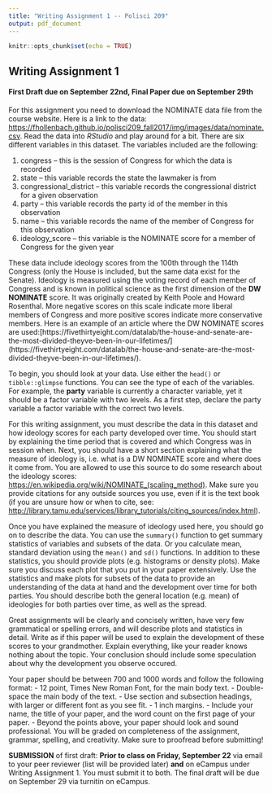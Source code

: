 ```yaml
---
title: "Writing Assignment 1 -- Polisci 209"
output: pdf_document
---
```


```r
knitr::opts_chunk$set(echo = TRUE)
```

## Writing Assignment 1
#### First Draft due on September 22nd, Final Paper due on September 29th

For this assignment you need to download the NOMINATE data file from the course website. Here is a link to the data: [https://fhollenbach.github.io/polisci209_fall2017/img/images/data/nominate.csv](https://fhollenbach.github.io/polisci209_fall2017/img/images/data/nominate.csv). Read the data into _RStudio_ and play around for a bit. There are six different variables in this dataset. The variables included are the following:

1. congress -- this is the session of Congress for which the data is recorded
2. state -- this variable records the state the lawmaker is from
3. congressional_district -- this variable records the congressional district for a given observation
4. party -- this variable records the party id of the member in this observation
5. name -- this variable records the name of the member of Congress for this observation
6. ideology_score -- this variable is the NOMINATE score for a member of Congress for the given year

These data include ideology scores from the 100th through the 114th Congress (only the House is included, but the same data exist for the Senate). Ideology is measured using the voting record of each member of Congress and is known  in political science as the first dimension of the __DW NOMINATE__ score. It was originally created by Keith Poole and Howard Rosenthal. More negative scores on this scale indicate more liberal members of Congress and more positive scores indicate more conservative members. Here is an example of an article where the DW NOMINATE scores are used:[https://fivethirtyeight.com/datalab/the-house-and-senate-are-the-most-divided-theyve-been-in-our-lifetimes/] (https://fivethirtyeight.com/datalab/the-house-and-senate-are-the-most-divided-theyve-been-in-our-lifetimes/). 

To begin, you should look at your data. Use either the ```head()``` or ```tibble::glimpse``` functions. You can see the type of each of the variables. For example, the __party__ variable is currently a character variable, yet it should be a factor variable with two levels. As a first step, declare the party variable a factor variable with the correct two levels. 

For this writing assignment, you must describe the data in this dataset and how ideology scores for each party developed over time. You should start by explaining the time period that is covered and which Congress was in session when. Next, you should have a short section explaining what the measure of ideology is, i.e. what is a DW NOMINATE score and where does it come from. You are allowed to use this source to do some research about the ideology scores: [https://en.wikipedia.org/wiki/NOMINATE_(scaling_method)](https://en.wikipedia.org/wiki/NOMINATE_(scaling_method)). Make sure you provide citations for any outside sources you use, even if it is the text book (if you are unsure how or when to cite, see: [http://library.tamu.edu/services/library_tutorials/citing_sources/index.html](http://library.tamu.edu/services/library_tutorials/citing_sources/index.html)). 

Once you have explained the measure of ideology used here, you should go on to describe the data. You can use the ```summary()``` function to get summary statistics of variables and subsets of the data. Or you calculate mean, standard deviation using the ```mean()``` and ```sd()``` functions. In addition to these statistics, you should provide plots (e.g. histograms or density plots). Make sure you discuss each plot that you put in your paper extensively. Use the statistics and make plots for subsets of the data to provide an understanding of the data at hand and the development over time for both parties. You should describe both the general location (e.g. mean) of ideologies for both parties over time, as well as the spread. 

Great assignments will be clearly and concisely written, have very few grammatical or spelling errors, and will describe plots and statistics in detail. Write as if this paper will be used to explain the development of these scores to your grandmother. Explain everything, like your reader knows nothing about the topic. Your conclusion should include some speculation about why the development you observe occured.

Your paper should be between 700 and 1000 words and follow the following format:
  - 12 point, Times New Roman Font, for the main body text.
  - Double-space the main body of the text.
  - Use section and subsection headings, with larger or different font as you see fit.
  - 1 inch margins.
  - Include your name, the title of your paper, and the word count on the first page of your paper.
  - Beyond the points above, your paper should look and sound professional. You will be graded on completeness of the assignment, grammar, spelling, and creativity. Make sure to proofread before submitting!

__SUBMISSION__ of first draft: __Prior to class on Friday, September 22__ via email to your peer reviewer (list will be provided later) __and__ on eCampus under Writing Assignment 1. You must submit it to both. The final draft will be due on September 29 via turnitin on eCampus.